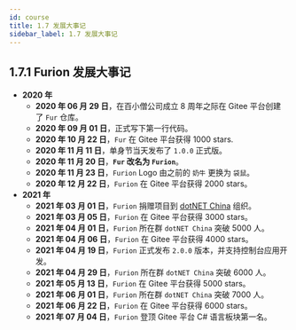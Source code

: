 ```yaml
---
id: course
title: 1.7 发展大事记
sidebar_label: 1.7 发展大事记
---
```



## 1.7.1 Furion 发展大事记

- **2020 年**
  - **2020 年 06 月 29 日**，在百小僧公司成立 8 周年之际在 Gitee 平台创建了 `Fur` 仓库。
  - **2020 年 09 月 01 日**，正式写下第一行代码。
  - **2020 年 10 月 22 日**，`Fur` 在 Gitee 平台获得 1000 stars.
  - **2020 年 11 月 11 日**，单身节当天发布了 `1.0.0` 正式版。
  - **2020 年 11 月 20 日**，**`Fur` 改名为 `Furion`**。
  - **2020 年 11 月 23 日**，`Furion` Logo 由之前的 `奶牛` 更换为 `袋鼠`。
  - **2020 年 12 月 22 日**，`Furion` 在 Gitee 平台获得 2000 stars。
- **2021 年**
  - **2021 年 03 月 01 日**，`Furion` 捐赠项目到 [dotNET China](https://gitee.com/dotnetchina) 组织。
  - **2021 年 03 月 05 日**，`Furion` 在 Gitee 平台获得 3000 stars。
  - **2021 年 04 月 01 日**，`Furion` 所在群 `dotNET China` 突破 5000 人。
  - **2021 年 04 月 06 日**，`Furion` 在 Gitee 平台获得 4000 stars。
  - **2021 年 04 月 19 日**，`Furion` 正式发布 `2.0.0` 版本，并支持控制台应用开发。
  - **2021 年 04 月 29 日**，`Furion` 所在群 `dotNET China` 突破 6000 人。
  - **2021 年 05 月 13 日**，`Furion` 在 Gitee 平台获得 5000 stars。
  - **2021 年 06 月 01 日**，`Furion` 所在群 `dotNET China` 突破 7000 人。
  - **2021 年 06 月 22 日**，`Furion` 在 Gitee 平台获得 6000 stars。
  - **2021 年 07 月 04 日**，`Furion` 登顶 Gitee 平台 C# 语言板块第一名。
